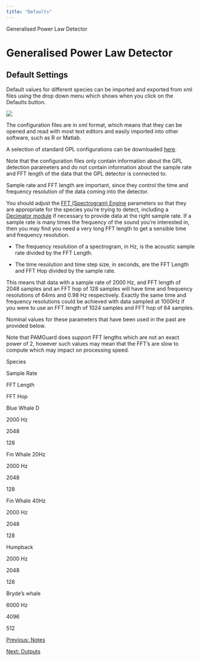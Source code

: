 ```yaml
---
title: "Defaults"
---
```

 Generalised Power Law Detector  

Generalised Power Law Detector
==============================

Default Settings
----------------

Default values for different species can be imported and exported from xml files using the drop down menu which shows when you click on the Defaults button.

![](images/defaults.png)

  

The configuration files are in xml format, which means that they can be opened and read with most text editors and easily imported into other software, such as R or Matlab.

A selection of standard GPL configurations can be downloaded [here](http://www.pamguard.org/downloads.php?cat_id=3).

Note that the configuration files only contain information about the GPL detection parameters and do not contain information about the sample rate and FFT length of the data that the GPL detector is connected to.

Sample rate and FFT length are important, since they control the time and frequency resolution of the data coming into the detector.

You should adjust the [FFT (Spectrogram) Engine](../../../sound_processing/fftManagerHelp/docs/FFTEngine_Overview.html) parameters so that they are appropriate for the species you're trying to detect, including a [Decimator module](../../../sound_processing/decimatorHelp/docs/decimator_decimator.html) if necessary to provide data at the right sample rate. If a sample rate is many times the frequency of the sound you're interested in, then you may find you need a very long FFT length to get a sensible time and frequency resolution.

*   The frequency resolution of a spectrogram, in Hz, is the acoustic sample rate divided by the FFT Length.
    
*   The time resolution and time step size, in seconds, are the FFT Length and FFT Hop divided by the sample rate.
    

This means that data with a sample rate of 2000 Hz, and FFT length of 2048 samples and an FFT hop of 128 samples will have time and frequency resolutions of 64ms and 0.98 Hz respectively. Exactly the same time and frequency resolutions could be achieved with data sampled at 1000Hz if you were to use an FFT length of 1024 samples and FFT hop of 64 samples.

Nominal values for these parameters that have been used in the past are provided below.

Note that PAMGuard does support FFT lengths which are not an exact power of 2, however such values may mean that the FFT's are slow to compute which may impact on processing speed.

Species

Sample Rate

FFT Length

FFT Hop

Blue Whale D

2000 Hz

2048

128

Fin Whale 20Hz

2000 Hz

2048

128

Fin Whale 40Hz

2000 Hz

2048

128

Humpback

2000 Hz

2048

128

Bryde's whale

6000 Hz

4096

512

[Previous: Notes](notes.html)

[Next: Outputs](gploutputs.html)
